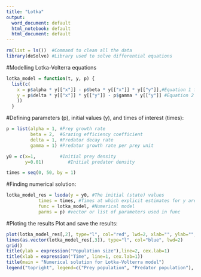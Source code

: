 ```yaml
---
title: "Lotka"
output:
  word_document: default
  html_notebook: default
  html_document: default
--- 
```


```r
rm(list = ls())  #Command to clean all the data
library(deSolve) #Library used to solve differential equations
```

#Modelling Lotka-Volterra equations
```r
lotka_model = function(t, y, p) {
  list(c(
    x = p$alpha * y[["x"]] - p$beta * y[["x"]] * y[["y"]],#Equation 1 from the tutorial
    y = p$delta * y[["x"]] * y[["y"]] - p$gamma * y[["y"]] #Equation 2 from the tutorial
    ))
  }
```

#Defining parameters (p), initial values (y), and times of interest (times):
```r
p = list(alpha = 1, #Prey growth rate
         beta = 2,  #Grazing efficiency coefficient
         delta = 1, #Predator decay rate
         gamma = 1) #Predator growth rate per prey unit

y0 = c(x=1,         #Initial prey density
       y=0.01)         #Initial predator density

times = seq(0, 50, by = 1) 
```

#Finding numerical solution:
```r
lotka_model_res = lsoda(y = y0, #The initial (state) values
            times = times, #Times at which explicit estimates for y are desired
            func = lotka_model, #Numerical model
            parms = p) #vector or list of parameters used in func
```

#Ploting the results
Plot and save the results:
```r
plot(lotka_model_res[,2], type="l", col="red", lwd=2, xlab="", ylab="", ylim=c(0,6))
lines(as.vector(lotka_model_res[,3]), type="l", col="blue", lwd=2)
grid()
title(ylab = expression("Population size"),line=2, cex.lab=1)
title(xlab = expression("Time", line=1, cex.lab=1))
title(main = "Numerical solution for Lotka-Volterra model")
legend("topright", legend=c("Prey population", "Predator population"), col=c("red", "blue"), lwd=c(2,2), ncol=1)


```



